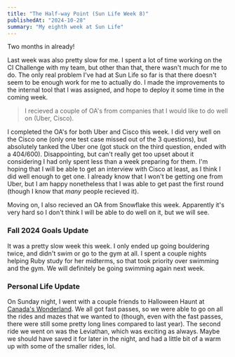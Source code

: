 ```yaml
---
title: "The Half-way Point (Sun Life Week 8)"
publishedAt: "2024-10-28"
summary: "My eighth week at Sun Life"
---
```


Two months in already!  

Last week was also pretty slow for me.  I spent a lot of time working on the CI
Challenge with my team, but other than that, there wasn't much for me to do.  The
only real problem I've had at Sun Life so far is that there doesn't seem to be 
enough work for me to actually do.  I made the improvements to the internal tool
that I was assigned, and hope to deploy it some time in the coming week.

> I recieved a couple of OA's from companies that I would like to do well on (Uber, Cisco).

I completed the OA's for both Uber and Cisco this week.  I did very well on the 
Cisco one (only one test case missed out of the 3 questions), but absolutely tanked
the Uber one (got stuck on the third question, ended with a 404/600).  Disappointing,
but can't really get too upset about it considering I had only spent less than a week
preparing for them.  I'm hoping that I will be able to get an interview with Cisco
at least, as I think I did well enough to get one.  I already know that I won't be 
getting one from Uber, but I am happy nonetheless that I was able to get past the 
first round (though I know that *many* people recieved it).

Moving on, I also recieved an OA from Snowflake this week.  Apparently it's very
hard so I don't think I will be able to do well on it, but we will see.

### Fall 2024 Goals Update

It was a pretty slow week this week.  I only ended up going bouldering twice,
and didn't swim or go to the gym at all.  I spent a couple nights helping Ruby
study for her midterms, so that took priority over swimming and the gym.  We
will definitely be going swimming again next week.

### Personal Life Update

On Sunday night, I went with a couple friends to Halloween Haunt at 
[Canada's Wonderland](https://www.canadaswonderland.com/).  We all got fast passes,
so we were able to go on all the rides and mazes that we wanted to (though, even with 
the fast passes, there were still some pretty long lines compared to last year).  The 
second ride we went on was the Leviathan, which was exciting as always.  Maybe we
should have saved it for later in the night, and had a little bit of a warm up with some
of the smaller rides, lol.